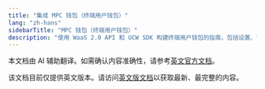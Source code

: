 ```yaml
---
title: "集成 MPC 钱包（终端用户钱包）"
lang: "zh-hans"
sidebarTitle: "MPC 钱包（终端用户钱包）"
description: "使用 WaaS 2.0 API 和 UCW SDK 构建终端用户钱包的指南，包括设置、钱包创建和交易管理。"
---
```

<Note>本文档由 AI 辅助翻译。如需确认内容准确性，请参考[英文官方文档](https://www.cobo.com/developers/v2/guides/overview/introduction)。</Note>

该文档目前仅提供英文版本。请访问[英文版文档](https://www.cobo.com/developers/v2/guides/mpc-wallets/get-started-ucw)以获取最新、最完整的内容。